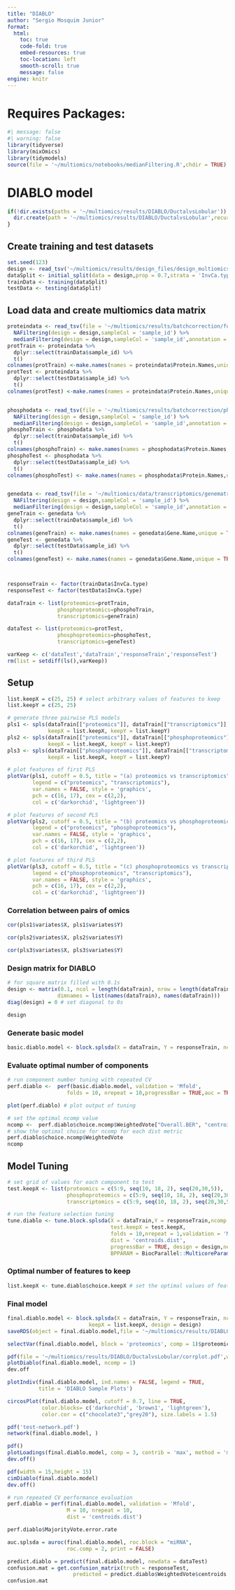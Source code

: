 ```yaml
---
title: "DIABLO"
author: "Sergio Mosquim Junior"
format:
  html:
    toc: true
    code-fold: true
    embed-resources: true
    toc-location: left
    smooth-scroll: true
    message: false
engine: knitr
---
```


# Requires Packages:

```r
#| message: false
#| warning: false
library(tidyverse)
library(mixOmics)
library(tidymodels)
source(file = '~/multiomics/notebooks/medianFiltering.R',chdir = TRUE)
```


# DIABLO model

```r
if(!dir.exists(paths = '~/multiomics/results/DIABLO/DuctalvsLobular')) {
  dir.create(path = '~/multiomics/results/DIABLO/DuctalvsLobular',recursive = TRUE)
}
```

## Create training and test datasets
```r
set.seed(123)
design <- read_tsv('~/multiomics/results/design_files/design_multiomics_mofa.tsv')
dataSplit <- initial_split(data = design,prop = 0.7,strata = 'InvCa.type')
trainData <- training(dataSplit)
testData <- testing(dataSplit)
```

## Load data and create multiomics data matrix
```r
proteindata <- read_tsv(file = '~/multiomics/results/batchcorrection/fullproteome/cycloess_rollup_genes_batchcorrected.tsv') %>% 
  NAFiltering(design = design,sampleCol = 'sample_id') %>% 
  medianFiltering(design = design,sampleCol = 'sample_id',annotation = 'Protein',cutoff = 0.75)
protTrain <- proteindata %>% 
  dplyr::select(trainData$sample_id) %>% 
  t()
colnames(protTrain) <-make.names(names = proteindata$Protein.Names,unique = TRUE)
protTest <- proteindata %>% 
  dplyr::select(testData$sample_id) %>% 
  t()
colnames(protTest) <-make.names(names = proteindata$Protein.Names,unique = TRUE)


phosphodata <- read_tsv(file = '~/multiomics/results/batchcorrection/phosphoproteome/cycloess_peptide_batchcorrected.tsv') %>% 
  NAFiltering(design = design,sampleCol = 'sample_id') %>% 
  medianFiltering(design = design,sampleCol = 'sample_id',annotation = 'Protein.Group',cutoff = 0.75)
phosphoTrain <- phosphodata %>% 
  dplyr::select(trainData$sample_id) %>% 
  t()
colnames(phosphoTrain) <- make.names(names = phosphodata$Protein.Names,unique = TRUE)
phosphoTest <- phosphodata %>% 
  dplyr::select(testData$sample_id) %>% 
  t()
colnames(phosphoTest) <- make.names(names = phosphodata$Protein.Names,unique = TRUE)


genedata <- read_tsv(file = '~/multiomics/data/transcriptomics/genematrix_filtered_adjusted_centered.tsv') %>% 
  NAFiltering(design = design,sampleCol = 'sample_id') %>% 
  medianFiltering(design = design,sampleCol = 'sample_id',annotation = 'Gene.ID',cutoff = 0.75)
geneTrain <- genedata %>% 
  dplyr::select(trainData$sample_id) %>% 
  t()
colnames(geneTrain) <- make.names(names = genedata$Gene.Name,unique = TRUE)
geneTest <- genedata %>% 
  dplyr::select(testData$sample_id) %>% 
  t()
colnames(geneTest) <- make.names(names = genedata$Gene.Name,unique = TRUE)



responseTrain <- factor(trainData$InvCa.type)
responseTest <- factor(testData$InvCa.type)

dataTrain <- list(proteomics=protTrain,
                phosphoproteomics=phosphoTrain,
                transcriptomics=geneTrain)

dataTest <- list(proteomics=protTest,
                phosphoproteomics=phosphoTest,
                transcriptomics=geneTest)

varKeep <- c('dataTest','dataTrain','responseTrain','responseTest')
rm(list = setdiff(ls(),varKeep))
```

## Setup
```r
list.keepX = c(25, 25) # select arbitrary values of features to keep
list.keepY = c(25, 25)

# generate three pairwise PLS models
pls1 <- spls(dataTrain[["proteomics"]], dataTrain[["transcriptomics"]], 
             keepX = list.keepX, keepY = list.keepY) 
pls2 <- spls(dataTrain[["proteomics"]], dataTrain[["phosphoproteomics"]], 
             keepX = list.keepX, keepY = list.keepY)
pls3 <- spls(dataTrain[["phosphoproteomics"]], dataTrain[["transcriptomics"]], 
             keepX = list.keepX, keepY = list.keepY)

# plot features of first PLS
plotVar(pls1, cutoff = 0.5, title = "(a) proteomics vs transcriptomics", 
        legend = c("proteomics", "transcriptomics"), 
        var.names = FALSE, style = 'graphics', 
        pch = c(16, 17), cex = c(2,2), 
        col = c('darkorchid', 'lightgreen'))

# plot features of second PLS
plotVar(pls2, cutoff = 0.5, title = "(b) proteomics vs phosphoproteomics", 
        legend = c("proteomics", "phosphoproteomics"), 
        var.names = FALSE, style = 'graphics', 
        pch = c(16, 17), cex = c(2,2), 
        col = c('darkorchid', 'lightgreen'))

# plot features of third PLS
plotVar(pls3, cutoff = 0.5, title = "(c) phosphoproteomics vs transcriptomics", 
        legend = c("phosphoproteomics", "transcriptomics"), 
        var.names = FALSE, style = 'graphics', 
        pch = c(16, 17), cex = c(2,2), 
        col = c('darkorchid', 'lightgreen'))
```
### Correlation between pairs of omics
```r
cor(pls1$variates$X, pls1$variates$Y)

cor(pls2$variates$X, pls2$variates$Y) 

cor(pls3$variates$X, pls3$variates$Y) 
```
### Design matrix for DIABLO
```r
# for square matrix filled with 0.1s
design <- matrix(0.1, ncol = length(dataTrain), nrow = length(dataTrain), 
                dimnames = list(names(dataTrain), names(dataTrain)))
diag(design) = 0 # set diagonal to 0s

design
```
### Generate basic model
```r
basic.diablo.model <- block.splsda(X = dataTrain, Y = responseTrain, ncomp = 15, design = design) 
```

### Evaluate optimal number of components
```r
# run component number tuning with repeated CV
perf.diablo <-  perf(basic.diablo.model, validation = 'Mfold', 
                   folds = 10, nrepeat = 10,progressBar = TRUE,auc = TRUE,cpus = (parallel::detectCores()-2)) 

plot(perf.diablo) # plot output of tuning
```

```r
# set the optimal ncomp value
ncomp <-  perf.diablo$choice.ncomp$WeightedVote["Overall.BER", "centroids.dist"] 
# show the optimal choice for ncomp for each dist metric
perf.diablo$choice.ncomp$WeightedVote 
ncomp
```
## Model Tuning
```r
# set grid of values for each component to test
test.keepX <- list(proteomics = c(5:9, seq(10, 18, 2), seq(20,30,5)),
                   phosphoproteomics = c(5:9, seq(10, 18, 2), seq(20,30,5)),
                   transcriptomics = c(5:9, seq(10, 18, 2), seq(20,30,5)))

# run the feature selection tuning
tune.diablo <- tune.block.splsda(X = dataTrain,Y = responseTrain,ncomp = ncomp,
                                 test.keepX = test.keepX,
                                 folds = 10,nrepeat = 1,validation = 'Mfold',
                                 dist = 'centroids.dist',
                                 progressBar = TRUE, design = design,near.zero.var = TRUE,
                                 BPPARAM = BiocParallel::MulticoreParam(workers = 5))
```

### Optimal number of features to keep
```r
list.keepX <- tune.diablo$choice.keepX # set the optimal values of features to keep
```

### Final model
```r
final.diablo.model <- block.splsda(X = dataTrain, Y = responseTrain, ncomp = ncomp, 
                          keepX = list.keepX, design = design)
saveRDS(object = final.diablo.model,file = '~/multiomics/results/DIABLO/DuctalvsLobular/model.gzip',compress = 'gzip')
```

```r
selectVar(final.diablo.model, block = 'proteomics', comp = 1)$proteomics$name
```

```r
pdf(file = '~/multiomics/results/DIABLO/DuctalvsLobular/corrplot.pdf',width = 10,height = 10,onefile = TRUE)
plotDiablo(final.diablo.model, ncomp = 1)
dev.off
```
```r
plotIndiv(final.diablo.model, ind.names = FALSE, legend = TRUE, 
          title = 'DIABLO Sample Plots')
```

```r
circosPlot(final.diablo.model, cutoff = 0.7, line = TRUE,
           color.blocks= c('darkorchid', 'brown1', 'lightgreen'),
           color.cor = c("chocolate3","grey20"), size.labels = 1.5)
```

```r
pdf('test-network.pdf')
network(final.diablo.model, )
```

```r
pdf()
plotLoadings(final.diablo.model, comp = 3, contrib = 'max', method = 'median')
dev.off()
```
```r
pdf(width = 15,height = 15)
cimDiablo(final.diablo.model)
dev.off()
```
```r
# run repeated CV performance evaluation
perf.diablo = perf(final.diablo.model, validation = 'Mfold', 
                   M = 10, nrepeat = 10, 
                   dist = 'centroids.dist') 

perf.diablo$MajorityVote.error.rate
```

```r
auc.splsda = auroc(final.diablo.model, roc.block = "miRNA", 
                   roc.comp = 2, print = FALSE)
```

```r
predict.diablo = predict(final.diablo.model, newdata = dataTest)
confusion.mat = get.confusion_matrix(truth = responseTest,
                     predicted = predict.diablo$WeightedVote$centroids.dist[,2])
confusion.mat
```

